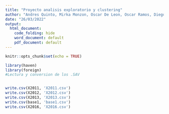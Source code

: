 ```yaml
---
title: "Proyecto analisis exploratorio y clustering"
author: "Andres Quinto, Mirka Monzon, Oscar De Leon, Oscar Ramos, Diego Crespo"
date: "26/03/2022"
output: 
  html_document:
    code_folding: hide
    word_document: default
    pdf_document: default
---
```


```r
knitr::opts_chunk$set(echo = TRUE)
```

```r
library(haven)
library(foreign)
#Lectura y conversion de los .SAV


write.csv(X2011, 'X2011.csv')
write.csv(X2012, 'X2012.csv')
write.csv(X2013, 'X2013.csv')
write.csv(base1, 'base1.csv')
write.csv(X2016, 'X2016.csv')
```





